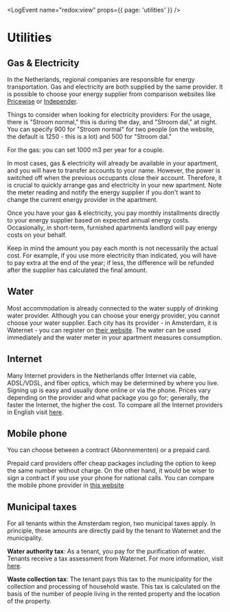 
<LogEvent name="redox:view" props={{ page: 'utilities' }} />

# Utilities

## Gas & Electricity
In the Netherlands, regional companies are responsible for energy transportation. Gas and electricity are both supplied by the same provider. It is possible to choose your energy supplier from comparison websites like [Pricewise](https://www.pricewise.nl/energie-vergelijken/) or [Independer](https://www.independer.nl/energie/info/besparen/energieverbruik-berekenen).

Things to consider when looking for electricity providers: For the usage, there is "Stroom normal," this is during the day, and "Stroom dal," at night. You can specify 900 for "Stroom normal" for two people (on the website, the default is 1250 - this is a lot) and 500 for "Stroom dal."

For the gas: you can set 1000 m3 per year for a couple.

In most cases, gas & electricity will already be available in your apartment, and you will have to transfer accounts to your name. However, the power is switched off when the previous occupants close their account. Therefore, it is crucial to quickly arrange gas and electricity in your new apartment. Note the meter reading and notify the energy supplier if you don't want to change the current energy provider in the apartment. 

Once you have your gas & electricity, you pay monthly installments directly to your energy supplier based on expected annual energy costs. Occasionally, in short-term, furnished apartments landlord will pay energy costs on your behalf.

<Callout>
  Keep in mind the amount you pay each month is not necessarily the actual cost. For example, if you use more electricity than indicated, you will have to pay extra at the end of the year; if less, the difference will be refunded after the supplier has calculated the final amount. 
</Callout> 

## Water
Most accommodation is already connected to the water supply of drinking water provider. Although you can choose your energy provider, you cannot choose your water supplier. Each city has its provider - in Amsterdam, it is Waternet - you can register on [their website](https://www.waternet.nl/en/service-and-contact/moving-home/register/#/). The water can be used immediately and the water meter in your apartment measures consumption. 

## Internet
Many Internet providers in the Netherlands offer Internet via cable, ADSL/VDSL, and fiber optics, which may be determined by where you live. Signing up is easy and usually done online or via the phone. Prices vary depending on the provider and what package you go for; generally, the faster the Internet, the higher the cost. To compare all the Internet providers in English visit [here](https://www.prijsvergelijken.nl/compare-broadband/?utm_source=iamanexpatt).

## Mobile phone 
You can choose between a contract (Abonnementen) or a prepaid card. 

Prepaid card providers offer cheap packages including the option to keep the same number without charge. On the other hand, it would be wiser to sign a contract if you use your phone for national calls. You can compare the mobile phone provider in [this website](https://www.prijsvergelijken.nl/en_GB//telefoon-abonnement/)

## Municipal taxes
For all tenants within the Amsterdam region, two municipal taxes apply. In principle, these amounts are directly paid by the tenant to Waternet and the municipality.

**Water authority tax**: As a tenant, you pay for the purification of water. Tenants receive a tax assessment from Waternet. For more information, visit [here](https://www.waternet.nl/en/service-and-contact/water-authority-tax/).

**Waste collection tax**: The tenant pays this tax to the municipality for the collection and processing of household waste. This tax is calculated on the basis of the number of people living in the rented property and the location of the property. 
